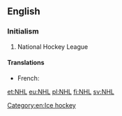 ==English==
{{wikipedia|National Hockey League|NHL}}

===Initialism===
{{en-initialism}}

# {{sports}} National Hockey League

====Translations====
{{trans-top|National Hockey League}}
* French: {{t|fr|LNH|f}}
{{trans-mid}}
{{trans-bottom}}

[[Category:en:Ice hockey]]

[[et:NHL]]
[[eu:NHL]]
[[pl:NHL]]
[[fi:NHL]]
[[sv:NHL]]